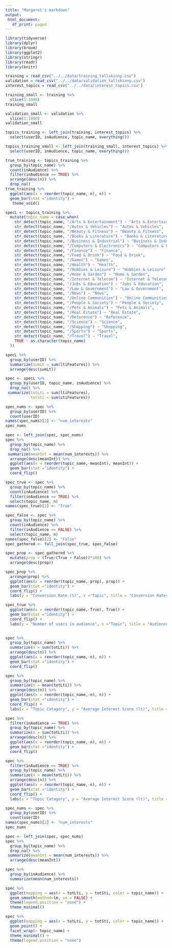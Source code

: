 ```yaml
---
title: "Margaret's markdown"
output:
 html_document:
   df_print: paged
---
```

```r
library(tidyverse)
library(dplyr)
library(broom)
library(ggplot2)
library(stringr)
library(readr)
library(knitr)

```

```r
training = read_csv("../../data/training_tallskinny.csv")
validation = read_csv("../../data/validation_tallskinny.csv")
interest_topics = read_csv("../../data/interest_topics.csv")

```


```r

training_small <- training %>%
  slice(1:1000)
training_small

validation_small <- validation %>%
  slice(1:1000)
validation_small
```


```r
topics_training <- left_join(training, interest_topics) %>%
  select(userID, inAudience, topic_name, everything())

topics_training_small <- left_join(training_small, interest_topics) %>%
  select(userID, inAudience, topic_name, everything())
```

```r
true_training <- topics_training %>%
  group_by(topic_name) %>%
  count(inAudience) %>%
  filter(inAudience == TRUE) %>%
  arrange(desc(n)) %>%
  drop_na()
true_training %>%
  ggplot(aes(x = reorder(topic_name,-n), n)) +
  geom_bar(stat ="identity") +
   theme_void()
```

```r
specL <- topics_training %>%
  mutate(topic_name = case_when(
    str_detect(topic_name, "/Arts & Entertainment") ~ "Arts & Entertainment",
    str_detect(topic_name, "/Autos & Vehicles") ~ "Autos & Vehicles",
    str_detect(topic_name, "/Beauty & Fitness") ~ "Beauty & Fitness",
    str_detect(topic_name, "/Books & Literature") ~ "Books & Literature",
    str_detect(topic_name, "/Business & Industrial") ~ "Business & Industrial",
    str_detect(topic_name, "/Computers & Electronics") ~ "Computers & Electronics",
    str_detect(topic_name, "/Finance") ~ "Finance",
    str_detect(topic_name, "/Food & Drink") ~ "Food & Drink",
    str_detect(topic_name, "/Games") ~ "Games",
    str_detect(topic_name, "/Health") ~ "Health",
    str_detect(topic_name, "/Hobbies & Leisure") ~ "Hobbies & Leisure",
    str_detect(topic_name, "/Home & Garden") ~ "Home & Garden",
    str_detect(topic_name, "/Internet & Telecom") ~ "Internet & Telecom",
    str_detect(topic_name, "/Jobs & Education") ~ "Jobs & Education",
    str_detect(topic_name, "/Law & Government") ~ "Law & Government",
    str_detect(topic_name, "/News") ~ "News",
    str_detect(topic_name, "/Online Communities") ~ "Online Communities",
    str_detect(topic_name, "/People & Society") ~ "People & Society",
    str_detect(topic_name, "/Pets & Animals") ~ "Pets & Animals",
    str_detect(topic_name, "/Real Estate") ~ "Real Estate",
    str_detect(topic_name, "/Reference") ~ "Reference",
    str_detect(topic_name, "/Science") ~ "Science",
    str_detect(topic_name, "/Shopping") ~ "Shopping",
    str_detect(topic_name, "/Sports") ~ "Sports",
    str_detect(topic_name, "/Travel") ~ "Travel",
    TRUE ~ as.character(topic_name)
  ))
```


```r
specL %>%
  group_by(userID) %>%
  summarize(sumLt = sum(ltiFeatures)) %>%
  arrange(desc(sumLt))
```

```r
spec <- specL %>%
  group_by(userID, topic_name, inAudience) %>%
  drop_na() %>%
 summarize(totLti = sum(ltiFeatures),
           totSti = sum(stiFeatures))

```


```r
spec_nums <- spec %>%
  group_by(userID) %>%
  count(userID)
names(spec_nums)[2] <- "num_interests"
spec_nums

spec <- left_join(spec, spec_nums)
spec %>%
  group_by(topic_name) %>%
  drop_na() %>%
 summarize(meanInt = mean(num_interests)) %>%
  arrange(desc(meanInt)) %>%
  ggplot(aes(x = reorder(topic_name,-meanInt), meanInt)) +
  geom_bar(stat ="identity") +
  coord_flip()
```


```r
spec_true <- spec %>%
  group_by(topic_name) %>%
  count(inAudience) %>%
  filter(inAudience == TRUE) %>%
  select(topic_name, n)
names(spec_true)[2] <- "True"

spec_false <- spec %>%
  group_by(topic_name) %>%
  count(inAudience) %>%
  filter(inAudience == FALSE) %>%
  select(topic_name, n)
names(spec_false)[2] <- "False"
spec_gathered <- full_join(spec_true, spec_false)

spec_prop <- spec_gathered %>%
  mutate(prop = (True/(True + False))*100) %>%
  arrange(desc(prop))

spec_prop %>%
  arrange(prop) %>%
  ggplot(aes(x = reorder(topic_name,-prop), prop)) +
  geom_bar(stat ="identity") +
  coord_flip() +
  labs(y = "Conversion Rate (%)", x ="Topic", title = "Conversion Rates by Topic")

spec_true %>%
  ggplot(aes(x = reorder(topic_name,-True), True)) +
  geom_bar(stat ="identity") +
  coord_flip() +
  labs(y = "Number of users in audience", x ="Topic", title = "Audience nums by Topic")
  
```

```r
spec %>%
  group_by(topic_name) %>%
  summarize(n = sum(totLti)) %>%
  arrange(desc(n)) %>%
  ggplot(aes(x = reorder(topic_name,-n), n)) +
  geom_bar(stat ="identity") +
  coord_flip()

spec %>%
  group_by(topic_name) %>%
  summarize(n = mean(totLti)) %>%
  arrange(desc(n)) %>%
  ggplot(aes(x = reorder(topic_name,-n), n)) +
  geom_bar(stat ="identity") +
  coord_flip() +
  labs(x = "Topic Catagory", y = "Average Interest Score (lt)", title = "for all entries")

spec %>%
  filter(inAudience == TRUE) %>%
  group_by(topic_name) %>%
  summarize(n = sum(totLti)) %>%
  arrange(desc(n)) %>%
  ggplot(aes(x = reorder(topic_name,-n), n)) +
  geom_bar(stat ="identity") +
  coord_flip()

spec %>%
  filter(inAudience == TRUE) %>%
  group_by(topic_name) %>%
  summarize(n = mean(totLti)) %>%
  arrange(desc(n)) %>%
  ggplot(aes(x = reorder(topic_name,-n), n)) +
  geom_bar(stat ="identity") +
  coord_flip() +
  labs(x = "Topic Catagory", y = "Average Interest Score (lt)", title = "for entries who have converted in the past")
```


```r
spec_nums <- spec %>%
  group_by(userID) %>%
  count(userID)
names(spec_nums)[2] <- "num_interests"
spec_nums

spec <- left_join(spec, spec_nums)
spec %>%
  group_by(topic_name) %>%
  drop_na() %>%
 summarize(meanInt = mean(num_interests)) %>%
  arrange(desc(meanInt))
```

```r
spec %>%
  group_by(inAudience) %>%
  summarize(mean(num_interests))
```

```r
spec %>%
  ggplot(mapping = aes(x = totLti, y = totSti, color = topic_name)) +
  geom_smooth(method=lm, se = FALSE) +
  theme(legend.position = "none") +
  theme_minimal()

spec %>%
  ggplot(mapping = aes(x = totLti, y = totSti, color = topic_name)) +
  geom_point() +
  facet_wrap(~ topic_name) +
  theme_minimal() +
  theme(legend.position = "none")
```



